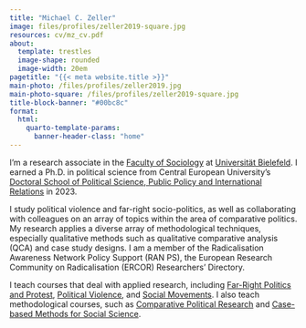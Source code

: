 ```yaml
---
title: "Michael C. Zeller"
image: files/profiles/zeller2019-square.jpg
resources: cv/mz_cv.pdf
about:
  template: trestles
  image-shape: rounded
  image-width: 20em
pagetitle: "{{< meta website.title >}}"
main-photo: /files/profiles/zeller2019.jpg
main-photo-square: /files/profiles/zeller2019-square.jpg
title-block-banner: "#00bc8c"
format:
  html:
    quarto-template-params:
      banner-header-class: "home"
---
```


<!-- ::: {.grid} -->

<!-- ::: {.g-col-12 .g-col-sm-4} -->

<!-- ```{=html} -->
<!-- <div class="grid" style="--bs-columns: 5; row-gap: 0;"> -->
<!--   <div class="g-col-1 g-col-sm-0"></div> -->
<!--   <div class="g-col-3 g-col-sm-5"> -->
<!--     <picture> -->
<!--       <source media="(max-width: 576px)" srcset="{{< meta main-photo-square >}}"> -->
<!--       <source media="(min-width: 576px)" srcset="{{< meta main-photo >}}"> -->
<!--       <img class="img-fluid" src="{{< meta main-photo >}}" alt="{{< meta author-meta >}}"> -->
<!--     </picture> -->
<!--   </div> -->
<!--   <div class="g-col-1 g-col-sm-0"></div> -->
<!-- </div> -->
<!-- ``` -->

<!-- ::: -->

<!-- ::: {.g-col-12 .g-col-sm-8} -->


I'm a research associate in the [Faculty of Sociology](https://www.uni-bielefeld.de/fakultaeten/soziologie/) at [Universität Bielefeld](https://www.uni-bielefeld.de/). I earned a Ph.D. in political science from Central European University's [Doctoral School of Political Science, Public Policy and International Relations](https://dsps.ceu.edu/) in 2023.

<!-- I'm an assistant professor in [comparative politics](https://www.gsi.uni-muenchen.de/lehreinheiten/ls_vp/team/mitarbeiter/index.html) at the [Geschwister-Scholl-Institut für Politikwissenschaft (GSI)](https://www.gsi.uni-muenchen.de/index.html) at [Ludwig-Maximilians-Universität München](https://www.lmu.de/de/index.html). I earned a Ph.D. in political science from Central European University's [Doctoral School of Political Science, Public Policy and International Relations](https://dsps.ceu.edu/) in 2023. -->

I study political violence and far-right socio-politics, as well as collaborating with colleagues on an array of topics within the area of comparative politics. My research applies a diverse array of methodological techniques, especially qualitative methods such as qualitative comparative analysis (QCA) and case study designs. I am a member of the Radicalisation Awareness Network Policy Support (RAN PS), the European Research Community on Radicalisation (ERCOR) Researchers’ Directory.

I teach courses that deal with applied research, including [Far-Right Politics and Protest](https://ekvv.uni-bielefeld.de/kvv_publ/publ/vd;jsessionid=692F645CDB256F28E1E91A6A50752C91?id=373433074), [Political Violence](https://ekvv.uni-bielefeld.de/kvv_publ/publ/vd;jsessionid=6A93F6B0185A4047EC18384B618CDC49?id=316181900), and [Social Movements](). I also teach methodological courses, such as [Comparative Political Research](https://ekvv.uni-bielefeld.de/kvv_publ/publ/vd;jsessionid=6A93F6B0185A4047EC18384B618CDC49?id=316181864) and [Case-based Methods for Social Science](https://ekvv.uni-bielefeld.de/kvv_publ/publ/vd?id=373433935).


<!-- I teach courses on [program evaluation and causal inference](https://evalf22.classes.andrewheiss.com/), [statistics and data science](https://statsf18.classes.andrewheiss.com/), [data visualization](https://datavizs22.classes.andrewheiss.com/), [economics](https://econs22.classes.andrewheiss.com/), and [science communication](https://storiesf17.classes.andrewheiss.com/). I'm also a [certified RStudio instructor](https://education.rstudio.com/trainers/people/heiss+andrew/) and a [Posit Academy mentor](https://posit.co/products/enterprise/academy/) and absolutely love teaching how to use [R](https://www.r-project.org/) and [the tidyverse](https://www.tidyverse.org/). -->

<!-- ::: -->

<!-- ::: -->
